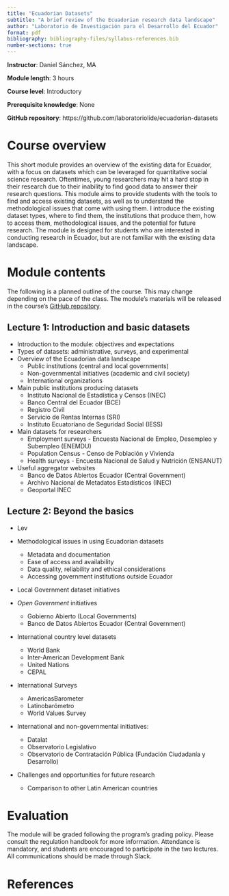 ```yaml
---
title: "Ecuadorian Datasets"
subtitle: "A brief review of the Ecuadorian research data landscape"
author: "Laboratorio de Investigación para el Desarrollo del Ecuador"
format: pdf
bibliography: bibliography-files/syllabus-references.bib
number-sections: true
---
```


**Instructor**: Daniel Sánchez, MA

**Module length**: 3 hours

**Course level**: Introductory

**Prerequisite knowledge**: None

**GitHub repository**: https://github.com/laboratoriolide/ecuadorian-datasets

# Course overview

This short module provides an overview of the existing data for Ecuador, with a focus on datasets which can be leveraged for quantitative social science research. Oftentimes, young researchers may hit a hard stop in their research due to their inability to find good data to answer their research questions. This module aims to provide students with the tools to find and access existing datasets, as well as to understand the methodological issues that come with using them. I introduce the existing dataset types, where to find them, the institutions that produce them, how to access them, methodological issues, and the potential for future research. The module is designed for students who are interested in conducting research in Ecuador, but are not familiar with the existing data landscape.

# Module contents {#sec-contents}

The following is a planned outline of the course. This may change depending on the pace of the class. The module's materials will be released in the course's [GitHub repository](https://github.com/laboratoriolide/ecuadorian-datasets).

## Lecture 1: Introduction and basic datasets

- Introduction to the module: objectives and expectations
- Types of datasets: administrative, surveys, and experimental
- Overview of the Ecuadorian data landscape
    - Public institutions (central and local governments)
    - Non-governmental initiatives (academic and civil society)
    - International organizations

- Main public institutions producing datasets
    - Instituto Nacional de Estadística y Censos (INEC)
    - Banco Central del Ecuador (BCE)
    - Registro Civil
    - Servicio de Rentas Internas (SRI)
    - Instituto Ecuatoriano de Seguridad Social (IESS)

- Main datasets for researchers
    - Employment surveys - Encuesta Nacional de Empleo, Desempleo y Subempleo (ENEMDU)
    - Population Census - Censo de Población y Vivienda 
    - Health surveys - Encuesta Nacional de Salud y Nutrición (ENSANUT)

- Useful aggregator websites
    - Banco de Datos Abiertos Ecuador (Central Government)
    - Archivo Nacional de Metadatos Estadísticos (INEC)
    - Geoportal INEC

## Lecture 2: Beyond the basics

- Lev

- Methodological issues in using Ecuadorian datasets
    - Metadata and documentation
    - Ease of access and availability
    - Data quality, reliability and ethical considerations
    - Accessing government institutions outside Ecuador

- Local Government dataset initiatives
- *Open Government* initiatives
    - Gobierno Abierto (Local Governments)
    - Banco de Datos Abiertos Ecuador (Central Government)
- International country level datasets
    - World Bank
    - Inter-American Development Bank
    - United Nations
    - CEPAL
- International Surveys
    - AmericasBarometer
    - Latinobarómetro
    - World Values Survey
- International and non-governmental initiatives:
    - Datalat
    - Observatorio Legislativo
    - Observatorio de Contratación Pública (Fundación Ciudadanía y Desarrollo)

- Challenges and opportunities for future research
    - Comparison to other Latin American countries

# Evaluation

The module will be graded following the program's grading policy. Please consult the regulation handbook for more information. Attendance is mandatory, and students are encouraged to participate in the two lectures. All communications should be made through Slack. 

# References

